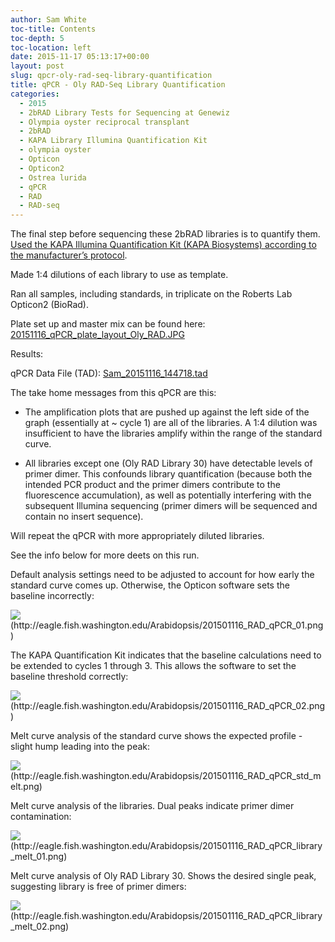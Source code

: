 ```yaml
---
author: Sam White
toc-title: Contents
toc-depth: 5
toc-location: left
date: 2015-11-17 05:13:17+00:00
layout: post
slug: qpcr-oly-rad-seq-library-quantification
title: qPCR - Oly RAD-Seq Library Quantification
categories:
  - 2015
  - 2bRAD Library Tests for Sequencing at Genewiz
  - Olympia oyster reciprocal transplant
  - 2bRAD
  - KAPA Library Illumina Quantification Kit
  - olympia oyster
  - Opticon
  - Opticon2
  - Ostrea lurida
  - qPCR
  - RAD
  - RAD-seq
---
```


The final step before sequencing these 2bRAD libraries is to quantify them. [Used the KAPA Illumina Quantification Kit (KAPA Biosystems) according to the manufacturer's protocol](https://github.com/sr320/LabDocs/blob/master/protocols/Commercial_Protocols/KAPA_Biosystems_KAPA_Library_Quantification_Illumina_Manual_July2014.pdf).

Made 1:4 dilutions of each library to use as template.

Ran all samples, including standards, in triplicate on the Roberts Lab Opticon2 (BioRad).

Plate set up and master mix can be found here: [20151116_qPCR_plate_layout_Oly_RAD.JPG](https://eagle.fish.washington.edu/Arabidopsis/20151116_qPCR_plate_layout_Oly_RAD.JPG)



Results:

qPCR Data File (TAD): [Sam_20151116_144718.tad](https://eagle.fish.washington.edu/Arabidopsis/qPCR/Opticon/Sam_20151116_144718.tad)

The take home messages from this qPCR are this:




    
  * The amplification plots that are pushed up against the left side of the graph (essentially at ~ cycle 1) are all of the libraries. A 1:4 dilution was insufficient to have the libraries amplify within the range of the standard curve.

    
  * All libraries except one (Oly RAD Library 30) have detectable levels of primer dimer. This confounds library quantification (because both the intended PCR product and the primer dimers contribute to the fluorescence accumulation), as well as potentially interfering with the subsequent Illumina sequencing (primer dimers will be sequenced and contain no insert sequence).



Will repeat the qPCR with more appropriately diluted libraries.

See the info below for more deets on this run.





Default analysis settings need to be adjusted to account for how early the standard curve comes up. Otherwise, the Opticon software sets the baseline incorrectly:

![](https://eagle.fish.washington.edu/Arabidopsis/201501116_RAD_qPCR_01.png)(http://eagle.fish.washington.edu/Arabidopsis/201501116_RAD_qPCR_01.png)







The KAPA Quantification Kit indicates that the baseline calculations need to be extended to cycles 1 through 3. This allows the software to set the baseline threshold correctly:

![](https://eagle.fish.washington.edu/Arabidopsis/201501116_RAD_qPCR_02.png)(http://eagle.fish.washington.edu/Arabidopsis/201501116_RAD_qPCR_02.png)







Melt curve analysis of the standard curve shows the expected profile - slight hump leading into the peak:

![](https://eagle.fish.washington.edu/Arabidopsis/201501116_RAD_qPCR_std_melt.png)(http://eagle.fish.washington.edu/Arabidopsis/201501116_RAD_qPCR_std_melt.png)







Melt curve analysis of the libraries. Dual peaks indicate primer dimer contamination:

![](https://eagle.fish.washington.edu/Arabidopsis/201501116_RAD_qPCR_library_melt_01.png)(http://eagle.fish.washington.edu/Arabidopsis/201501116_RAD_qPCR_library_melt_01.png)





Melt curve analysis of Oly RAD Library 30. Shows the desired single peak, suggesting library is free of primer dimers:

![](https://eagle.fish.washington.edu/Arabidopsis/201501116_RAD_qPCR_library_melt_02.png)(http://eagle.fish.washington.edu/Arabidopsis/201501116_RAD_qPCR_library_melt_02.png)
